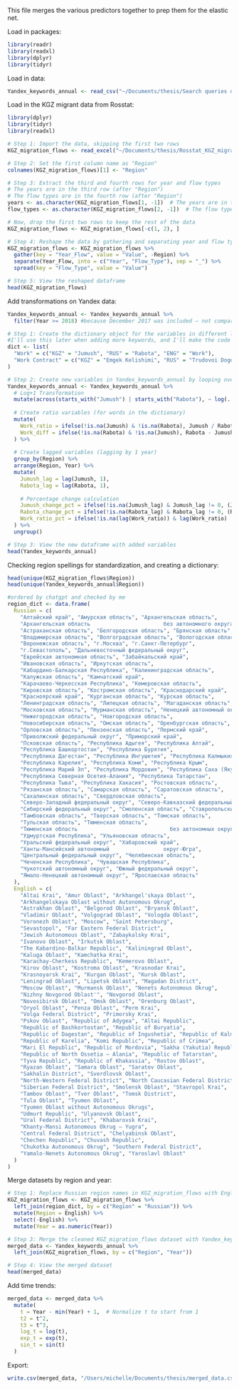 This file merges the various predictors together to prep them for the elastic net.

Load in packages:
```r
library(readr)
library(readxl)
library(dplyr)
library(tidyr)
```

Load in data:
```r
Yandex_keywords_annual <- read_csv("~/Documents/thesis/Search queries data/Yandex Wordstat queries/Yandex_keywords_annual.csv")
```

Load in the KGZ migrant data from Rosstat:
```r
library(dplyr)
library(tidyr)
library(readxl)

# Step 1: Import the data, skipping the first two rows
KGZ_migration_flows <- read_excel("~/Documents/thesis/Rosstat_KGZ_migration_flows.xlsx", skip = 2)

# Step 2: Set the first column name as "Region"
colnames(KGZ_migration_flows)[1] <- "Region"

# Step 3: Extract the third and fourth rows for year and flow types
# The years are in the third row (after "Region")
# The flow types are in the fourth row (after "Region")
years <- as.character(KGZ_migration_flows[1, -1])  # The years are in the third row after the "Region"
flow_types <- as.character(KGZ_migration_flows[2, -1])  # The flow types are in the fourth row after the "Region"

# Now, drop the first two rows to keep the rest of the data
KGZ_migration_flows <- KGZ_migration_flows[-c(1, 2), ]

# Step 4: Reshape the data by gathering and separating year and flow type
KGZ_migration_flows <- KGZ_migration_flows %>%
  gather(key = "Year_Flow", value = "Value", -Region) %>%
  separate(Year_Flow, into = c("Year", "Flow_Type"), sep = "_") %>%
  spread(key = "Flow_Type", value = "Value")

# Step 5: View the reshaped dataframe
head(KGZ_migration_flows)
```

Add transformations on Yandex data:
```r
Yandex_keywords_annual <- Yandex_keywords_annual %>%
  filter(Year >= 2018) #because December 2017 was included — not comparable

# Step 1: Create the dictionary object for the variables in different languages
#I'll use this later when adding more keywords, and I'll make the code generalizable to handle as many keywords are needed.
dict <- list(
  "Work" = c("KGZ" = "Jumush", "RUS" = "Rabota", "ENG" = "Work"),
  "Work Contract" = c("KGZ" = "Emgek Kelishimi", "RUS" = "Trudovoi Dogovor", "ENG" = "Work Contract")
)

# Step 2: Create new variables in Yandex_keywords_annual by looping over the columns
Yandex_keywords_annual <- Yandex_keywords_annual %>%
  # Log+1 Transformation
  mutate(across(starts_with("Jumush") | starts_with("Rabota"), ~ log(. + 1), .names = "log_{col}")) %>%
  
  # Create ratio variables (for words in the dictionary)
  mutate(
    Work_ratio = ifelse(!is.na(Jumush) & !is.na(Rabota), Jumush / Rabota, NA),
    Work_diff = ifelse(!is.na(Rabota) & !is.na(Jumush), Rabota - Jumush, NA)
  ) %>%
  
  # Create lagged variables (lagging by 1 year)
  group_by(Region) %>%
  arrange(Region, Year) %>%
  mutate(
    Jumush_lag = lag(Jumush, 1),
    Rabota_lag = lag(Rabota, 1),
    
    # Percentage change calculation
    Jumush_change_pct = ifelse(!is.na(Jumush_lag) & Jumush_lag != 0, (Jumush - Jumush_lag) / Jumush_lag * 100, 0),
    Rabota_change_pct = ifelse(!is.na(Rabota_lag) & Rabota_lag != 0, (Rabota - Rabota_lag) / Rabota_lag * 100, 0),
    Work_ratio_pct = ifelse(!is.na(lag(Work_ratio)) & lag(Work_ratio) != 0, (Work_ratio - lag(Work_ratio)) / Work_ratio * 100, 0)
  ) %>%
  ungroup()

# Step 3: View the new dataframe with added variables
head(Yandex_keywords_annual)
```

Checking region spellings for standardization, and creating a dictionary:
```r
head(unique(KGZ_migration_flows$Region))
head(unique(Yandex_keywords_annual$Region))

#ordered by chatgpt and checked by me
region_dict <- data.frame(
  Russian = c(
    "Алтайский край", "Амурская область", "Архангельская область", 
    "Архангельская область                       без автономного округа", 
    "Астраханская область", "Белгородская область", "Брянская область", 
    "Владимирская область", "Волгоградская область", "Вологодская область", 
    "Воронежская область", "г.Москва", "г.Санкт-Петербург", 
    "г.Севастополь", "Дальневосточный федеральный округ", 
    "Еврейская автономная область", "Забайкальский край", 
    "Ивановская область", "Иркутская область", 
    "Кабардино-Балкарская Республика", "Калининградская область", 
    "Калужская область", "Камчатский край", 
    "Карачаево-Черкесская Республика", "Кемеровская область", 
    "Кировская область", "Костромская область", "Краснодарский край", 
    "Красноярский край", "Курганская область", "Курская область", 
    "Ленинградская область", "Липецкая область", "Магаданская область", 
    "Московская область", "Мурманская область", "Ненецкий автономный округ", 
    "Нижегородская область", "Новгородская область", 
    "Новосибирская область", "Омская область", "Оренбургская область", 
    "Орловская область", "Пензенская область", "Пермский край", 
    "Приволжский федеральный округ", "Приморский край", 
    "Псковская область", "Республика Адыгея", "Республика Алтай", 
    "Республика Башкортостан", "Республика Бурятия", 
    "Республика Дагестан", "Республика Ингушетия", "Республика Калмыкия", 
    "Республика Карелия", "Республика Коми", "Республика Крым", 
    "Республика Марий Эл", "Республика Мордовия", "Республика Саха (Якутия)", 
    "Республика Северная Осетия-Алания", "Республика Татарстан", 
    "Республика Тыва", "Республика Хакасия", "Ростовская область", 
    "Рязанская область", "Самарская область", "Саратовская область", 
    "Сахалинская область", "Свердловская область", 
    "Северо-Западный федеральный округ", "Северо-Кавказский федеральный округ", 
    "Сибирский федеральный округ", "Смоленская область", "Ставропольский край", 
    "Тамбовская область", "Тверская область", "Томская область", 
    "Тульская область", "Тюменская область", 
    "Тюменская область                             без автономных округов", 
    "Удмуртская Республика", "Ульяновская область", 
    "Уральский федеральный округ", "Хабаровский край", 
    "Ханты-Мансийский автономный                 округ-Югра", 
    "Центральный федеральный округ", "Челябинская область", 
    "Чеченская Республика", "Чувашская Республика", 
    "Чукотский автономный округ", "Южный федеральный округ", 
    "Ямало-Ненецкий автономный округ", "Ярославская область"
  ),
  English = c(
    "Altai Krai", "Amur Oblast", "Arkhangel'skaya Oblast'", 
    "Arkhangelskaya Oblast without Autonomous Okrug", 
    "Astrakhan Oblast", "Belgorod Oblast", "Bryansk Oblast", 
    "Vladimir Oblast", "Volgograd Oblast", "Vologda Oblast", 
    "Voronezh Oblast", "Moscow", "Saint Petersburg", 
    "Sevastopol", "Far Eastern Federal District", 
    "Jewish Autonomous Oblast", "Zabaykalsky Krai", 
    "Ivanovo Oblast", "Irkutsk Oblast", 
    "The Kabardino-Balkar Republic", "Kaliningrad Oblast", 
    "Kaluga Oblast", "Kamchatka Krai", 
    "Karachay-Cherkess Republic", "Kemerovo Oblast", 
    "Kirov Oblast", "Kostroma Oblast", "Krasnodar Krai", 
    "Krasnoyarsk Krai", "Kurgan Oblast", "Kursk Oblast", 
    "Leningrad Oblast", "Lipetsk Oblast", "Magadan District", 
    "Moscow Oblast", "Murmansk Oblast", "Nenets Autonomous Okrug", 
    "Nizhny Novgorod Oblast'", "Novgorod Oblast", 
    "Novosibirsk Oblast", "Omsk Oblast", "Orenburg Oblast", 
    "Oryol Oblast", "Penza Oblast", "Perm Krai", 
    "Volga Federal District", "Primorsky Krai", 
    "Pskov Oblast", "Republic of Adygea", "Altai Republic", 
    "Republic of Bashkortostan", "Republic of Buryatia", 
    "Republic of Dagestan", "Republic of Ingushetia", "Republic of Kalmykia", 
    "Republic of Karelia", "Komi Republic", "Republic of Crimea", 
    "Mari El Republic", "Republic of Mordovia", "Sakha (Yakutia) Republic", 
    "Republic of North Ossetia — Alania", "Republic of Tatarstan", 
    "Tyva Republic", "Republic of Khakassia", "Rostov Oblast", 
    "Ryazan Oblast", "Samara Oblast", "Saratov Oblast", 
    "Sakhalin District", "Sverdlovsk Oblast", 
    "North-Western Federal District", "North Caucasian Federal District", 
    "Siberian Federal District", "Smolensk Oblast", "Stavropol Krai", 
    "Tambov Oblast", "Tver Oblast", "Tomsk District", 
    "Tula Oblast", "Tyumen Oblast", 
    "Tyumen Oblast without Autonomous Okrugs", 
    "Udmurt Republic", "Ulyanovsk Oblast", 
    "Ural Federal District", "Khabarovsk Krai", 
    "Khanty-Mansi Autonomous Okrug — Yugra", 
    "Central Federal District", "Chelyabinsk Oblast", 
    "Chechen Republic", "Chuvash Republic", 
    "Chukotka Autonomous Okrug", "Southern Federal District", 
    "Yamalo-Nenets Autonomous Okrug", "Yaroslavl Oblast"
  )
)
```

Merge datasets by region and year:
```r
# Step 1: Replace Russian region names in KGZ_migration_flows with English names using region_dict
KGZ_migration_flows <- KGZ_migration_flows %>%
  left_join(region_dict, by = c("Region" = "Russian")) %>%
  mutate(Region = English) %>%
  select(-English) %>%
  mutate(Year = as.numeric(Year)) 

# Step 3: Merge the cleaned KGZ_migration_flows dataset with Yandex_keywords_annual by Region and Year
merged_data <- Yandex_keywords_annual %>%
  left_join(KGZ_migration_flows, by = c("Region", "Year"))

# Step 4: View the merged dataset
head(merged_data)
```

Add time trends:
```r
merged_data <- merged_data %>%
  mutate(
    t = Year - min(Year) + 1,  # Normalize t to start from 1
    t2 = t^2,
    t3 = t^3,
    log_t = log(t),
    exp_t = exp(t),
    sin_t = sin(t)
  )
```

Export:
```r
write.csv(merged_data, "/Users/michelle/Documents/thesis/merged_data.csv", row.names = FALSE)
```

